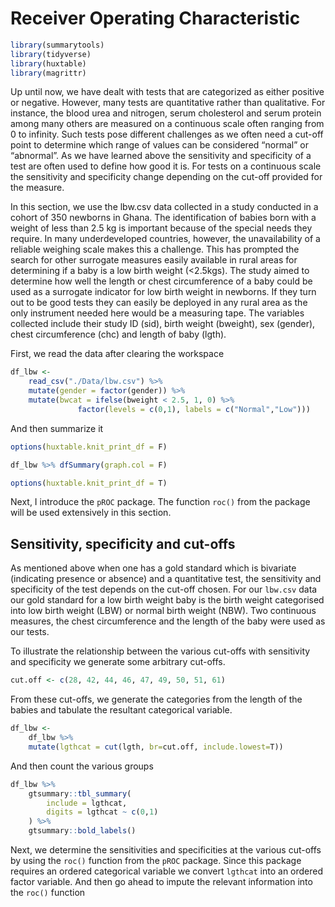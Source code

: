 
# Receiver Operating Characteristic
```r
library(summarytools)
library(tidyverse)
library(huxtable)
library(magrittr)
```

Up until now, we have dealt with tests that are categorized as either positive or 
negative. However, many tests are quantitative rather than qualitative. For 
instance, the blood urea and nitrogen, serum cholesterol and serum protein among 
many others are measured on a continuous scale often ranging from 0 to infinity. 
Such tests pose different challenges as we often need a cut-off point to 
determine which range of values can be considered "normal" or "abnormal". As we
have learned above the sensitivity and specificity of a test are often used to 
define how good it is. For tests on a continuous scale the sensitivity and 
specificity change depending on the cut-off provided for the measure.

In this section, we use the lbw.csv data collected in a study conducted in a 
cohort of 350 newborns in Ghana. The identification of babies born with a weight 
of less than 2.5 kg is important because of the special needs they require. In 
many underdeveloped countries, however, the unavailability of a reliable weighing 
scale makes this a challenge. This has prompted the search for other surrogate 
measures easily available in rural areas for determining if a baby is a low birth 
weight (<2.5kgs). The study aimed to determine how well the length or 
chest circumference of a baby could be used as a surrogate indicator for low 
birth weight in newborns. If they turn out to be good tests they can easily be 
deployed in any rural area as the only instrument needed here would be a 
measuring tape. The variables collected include their study ID (sid), birth 
weight (bweight), sex (gender), chest circumference (chc) and length
of baby (lgth).

First, we read the data after clearing the workspace

```r
df_lbw <- 
    read_csv("./Data/lbw.csv") %>% 
    mutate(gender = factor(gender)) %>% 
    mutate(bwcat = ifelse(bweight < 2.5, 1, 0) %>% 
               factor(levels = c(0,1), labels = c("Normal","Low")))
```

And then summarize it

```r
options(huxtable.knit_print_df = F)
```
```r
df_lbw %>% dfSummary(graph.col = F)
```
```r
options(huxtable.knit_print_df = T)
```
Next, I introduce the `pROC` package. The function `roc()` from the package will 
be used extensively in this section.

## Sensitivity, specificity and cut-offs
As mentioned above when one has a gold standard which is bivariate (indicating 
presence or absence) and a quantitative test, the sensitivity and specificity of 
the test depends on the cut-off chosen. For our `lbw.csv` data our gold standard 
for a low birth weight baby is the birth weight categorised into low birth 
weight (LBW) or normal birth weight (NBW). Two continuous measures, the chest 
circumference and the length of the baby were used as our tests.

To illustrate the relationship between the various cut-offs with sensitivity and 
specificity we generate some arbitrary cut-offs.

```r
cut.off <- c(28, 42, 44, 46, 47, 49, 50, 51, 61)
```

From these cut-offs, we generate the categories from the length of the babies 
and tabulate the resultant categorical variable.

```r
df_lbw <- 
    df_lbw %>% 
    mutate(lgthcat = cut(lgth, br=cut.off, include.lowest=T))
```

And then count the various groups

```r
df_lbw %>% 
    gtsummary::tbl_summary(
        include = lgthcat,
        digits = lgthcat ~ c(0,1)
    ) %>% 
    gtsummary::bold_labels()
```

Next, we determine the sensitivities and specificities at the various cut-offs by 
using the `roc()` function from the `pROC` package. Since this package requires 
an ordered categorical variable we convert `lgthcat` into an ordered factor 
variable. And then go ahead to impute the relevant information into the `roc()` 
function




